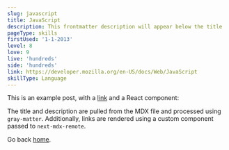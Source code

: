 ```yaml
---
slug: javascript
title: JavaScript
description: This frontmatter description will appear below the title
pageType: skills
firstUsed: '1-1-2013'
level: 8
love: 9
live: 'hundreds'
side: 'hundreds'
link: https://developer.mozilla.org/en-US/docs/Web/JavaScript
skillType: Language
---
```


This is an example post, with a [link](https://nextjs.org) and a React component:

The title and description are pulled from the MDX file and processed using `gray-matter`. Additionally, links are rendered using a custom component passed to `next-mdx-remote`.

Go back [home](/).
